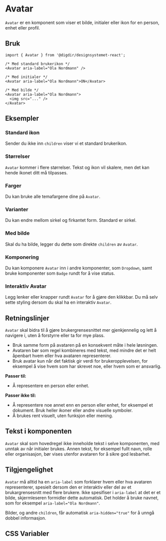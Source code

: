 
<Meta of={AvatarStories} />

# Avatar

`Avatar` er en komponent som viser et bilde, initialer eller ikon for en person, enhet eller profil.

<Primary />
<Controls />

## Bruk

```tsx
import { Avatar } from '@digdir/designsystemet-react';

/* Med standard brukerikon */
<Avatar aria-label="Ola Nordmann" />

/* Med initialer */
<Avatar aria-label="Ola Nordmann">ON</Avatar>

/* Med bilde */
<Avatar aria-label="Ola Nordmann">
  <img src="..." />
</Avatar>
```

## Eksempler

### Standard ikon

Sender du ikke inn `children` viser vi et standard brukerikon.	

<Canvas of={AvatarStories.NoName} />

### Størrelser

`Avatar` kommer i flere størrelser. Tekst og ikon vil skalere, men det kan hende ikonet ditt må tilpasses.

<Canvas of={AvatarStories.Sizes} />

### Farger

Du kan bruke alle temafargene dine på `Avatar`.

<Canvas of={AvatarStories.ColorVariants} />

### Varianter

Du kan endre mellom sirkel og firkantet form. Standard er sirkel.

<Canvas of={AvatarStories.ShapeVariants} />

### Med bilde

Skal du ha bilde, legger du dette som direkte `children` av `Avatar`. 

<Canvas of={AvatarStories.WithImage} />

### Komponering

Du kan komponere `Avatar` inn i andre komponenter, som `Dropdown`, samt bruke komponenter som
`Badge` rundt for å vise status.

<Canvas of={AvatarStories.InDropdown} />

### Interaktiv Avatar

Legg lenker eller knapper rundt `Avatar` for å gjøre den klikkbar.
Du må selv sette styling dersom du skal ha en interaktiv `Avatar`.

<Canvas of={AvatarStories.AsLink} />

## Retningslinjer 
`Avatar` skal bidra til å gjøre brukergrensesnittet mer gjenkjennelig og lett å navigere i, uten å forstyrre eller ta for mye plass. 

- Bruk samme form på avataren på en konsekvent måte i hele løsningen.
- Avataren bør som regel kombineres med tekst, med mindre det er helt åpenbart hvem eller hva avataren representerer. 
- Bruk avatar kun når det faktisk gir verdi for brukeropplevelsen, for eksempel å vise hvem som har skrevet noe, eller hvem som er ansvarlig.

**Passer til:**
- Å representere en person eller enhet. 

**Passer ikke til:**
- Å representere noe annet enn en person eller enhet, for eksempel et dokument. Bruk heller ikoner eller andre visuelle symboler.
- Å brukes rent visuelt, uten funksjon eller mening.

## Tekst i komponenten
`Avatar` skal som hovedregel ikke inneholde tekst i selve komponenten, med unntak av når initialer brukes. Annen tekst, for eksempel fullt navn, rolle eller organisasjon, bør vises utenfor avataren for å sikre god lesbarhet. 

## Tilgjengelighet
`Avatar` må alltid ha en `aria-label` som forklarer hvem eller hva avataren representerer, spesielt dersom den er interaktiv eller del av et brukargrensesnitt med flere brukere. Ikke spesifiser i `aria-label`  at det er et bilde, skjermleseren formidler dette automatisk. Det holder å bruke navnet, som for eksempel `aria-label="Ola Nordmann"`.

Bilder, og andre `children`, får automatisk `aria-hidden="true"` for å unngå dobbel informasjon.

## CSS Variabler

<CssVariables css={css} />
